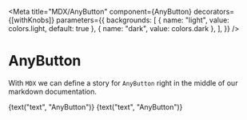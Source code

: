 
<Meta
  title="MDX/AnyButton"
  component={AnyButton}
  decorators={[withKnobs]}
  parameters={{
    backgrounds: [
      { name: "light", value: colors.light, default: true },
      { name: "dark", value: colors.dark },
    ],
  }}
/>

# AnyButton

With `MDX` we can define a story for `AnyButton` right in the middle of our
markdown documentation.

<Preview>
  <Story name="text only">
    <AnyButton color={text("color", undefined)}>
      {text("text", "AnyButton")}
    </AnyButton>
  </Story>
</Preview>

<Preview>
  <Story name="with icon">
    <AnyButton
      color={text("color", undefined)}
      icon={select("icon", names, "alert")}
    >
      {text("text", "AnyButton")}
    </AnyButton>
  </Story>
</Preview>

<Preview>
  <Story name="icon only">
    <AnyButton
      color={text("color", undefined)}
      icon={select("icon", names, "alert")}
    ></AnyButton>
  </Story>
</Preview>
